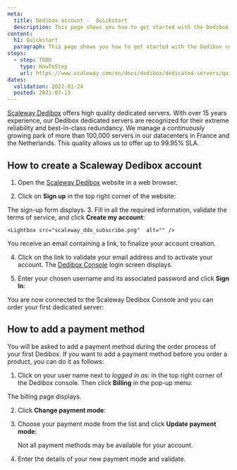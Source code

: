 ```yaml
---
meta:
  title: Dedibox account -  Quickstart
  description: This page shows you how to get started with the Dedibox console.
content:
  h1: Quickstart
  paragraph: This page shows you how to get started with the Dedibox console.
steps:
  - step: TODO
    type: HowToStep
    url: https://www.scaleway.com/en/docs/dedibox/dedicated-servers/quickstart
dates:
  validation: 2022-01-24
  posted: 2021-07-13
---
```


[Scaleway Dedibox](https://www.scaleway.com/en/dedibox/) offers high quality dedicated servers. With over 15 years experience, our Dedibox dedicated servers are recognized for their extreme reliability and best-in-class redundancy. We manage a continuously growing park of more than 100,000 servers in our datacenters in France and the Netherlands. This quality allows us to offer up to 99.95% SLA.

## How to create a Scaleway Dedibox account

1. Open the [Scaleway Dedibox](https://www.scaleway.com/en/dedibox/) website in a web browser.

2. Click on **Sign up** in the top right corner of the website: 

    <Lightbox src="scaleway_ddx_signup.png" alt="" />
  The sign-up form displays. 
3. Fill in all the required information, validate the terms of service, and click **Create my account**:

    <Lightbox src="scaleway_ddx_subscribe.png"  alt="" />

  You receive an email containing a link, to finalize your account creation.

4. Click on the link to validate your email address and to activate your account. The [Dedibox Console](https://console.online.net) login screen displays.  

5. Enter your chosen username and its associated password and click **Sign In**:

    <Lightbox src="scaleway_ddx_login.png" alt="" />

You are now connected to the Scaleway Dedibox Console and you can order your first dedicated server:

<Lightbox src="scaleway_ddx_console.png" alt="" />

## How to add a payment method

You will be asked to add a payment method during the order process of your first Dedibox. If you want to add a payment method before you order a product, you can do it as follows:

1.  Click on your user name next to *logged in as:* in the top right corner of the Dedibox console. Then click **Billing** in the pop-up menu: 

    <Lightbox src="scaleway_ddx_popup.png" alt="" />

  The billing page displays.
  
2. Click **Change payment mode**: 

    <Lightbox src="scaleway_ddx_paymentmode.png" alt="" />

3. Choose your payment mode from the list and click **Update payment mode**:

    <Lightbox src="scaleway_ddx_new_paymentmode.png" alt="" />

    <Message type="note">

    Not all payment methods may be available for your account. 

    </Message>

4. Enter the details of your new payment mode and validate. 
